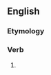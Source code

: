 ==English==

===Etymology===
{{suffix|profit|eth|lang=en}}

===Verb===
{{en-verb form}}

# {{en-archaic third-person singular of|profit}}